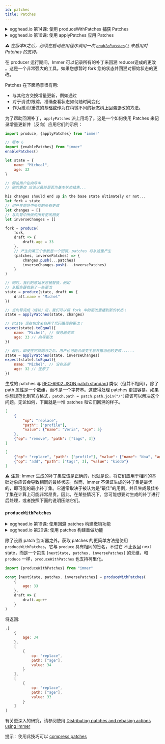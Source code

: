 ```yaml
---
id: patches
title: Patches
---
```


<center>
	<div
		data-ea-publisher="immerjs"
		data-ea-type="image"
		className="horizontal bordered"
	></div>
</center>
<details>
	<summary className="egghead-summary">
		egghead.io 第14课: 使用 produceWithPatches 捕获 Patches
	</summary>
	<br />
	<div>
		<iframe
			width="760"
			height="427"
			scrolling="no"
			src="https://egghead.io/lessons/react-capture-patches-to-distribute-changes-in-app-state-with-immer-producewithpatches/embed"
		></iframe>
	</div>
	<a
		className="egghead-link"
		href="https://egghead.io/lessons/react-capture-patches-to-distribute-changes-in-app-state-with-immer-producewithpatches"
	>
		Hosted on egghead.io
	</a>
</details>
<details>
	<summary className="egghead-summary">
		egghead.io 第16课: 使用 applyPatches 应用 Patches
	</summary>
	<br />
	<div>
		<iframe
			width="760"
			height="427"
			scrolling="no"
			src="https://egghead.io/lessons/react-apply-patches-using-immer-applypatches-to-synchronize-state-across-clients/embed"
		></iframe>
	</div>
	<a
		className="egghead-link"
		href="https://egghead.io/lessons/react-apply-patches-using-immer-applypatches-to-synchronize-state-across-clients"
	>
		Hosted on egghead.io
	</a>
</details>

_⚠ 在版本6之后，必须在启动应用程序调用一次 [`enablePatches()`](./installation.mdx#pick-your-immer-version) 来启用对 Patches 的支持。_

在 producer 运行期间，Immer 可以记录所有的补丁来回溯 reducer造成的更改 。这是一个非常强大的工具，如果您想暂时 fork 您的状态并回溯对原始状态的更改。

Patches 在下面场景很有用:

- 与其他方交换增量更新，例如通过
- 对于调试/跟踪，准确查看状态如何随时间变化
- 作为撤消/重做的基础或作为在稍微不同的状态树上回溯更改的方法。

为了帮助回溯补丁，`applyPatches` 派上用场了。这是一个如何使用 Patches 来记录增量更新并（反向）应用它们的示例：

```javascript
import produce, {applyPatches} from "immer"

// 版本 6
import {enablePatches} from "immer"
enablePatches()

let state = {
	name: "Micheal",
	age: 32
}

// 假设用户在向导中
// 他的更改 应该以最终是否为基本状态结束...

his changes should end up in the base state ultimately or not...
let fork = state
// 用户在向导中所作的所有更改
let changes = []
// 与向导中所做的所有更改相反
let inverseChanges = []

fork = produce(
	fork,
	draft => {
		draft.age = 33
	},
	// 产生的第三个参数是一个回调，patches 将从这里产生
	(patches, inversePatches) => {
		changes.push(...patches)
		inverseChanges.push(...inversePatches)
	}
)

// 同时，我们的原始状态被替换，例如
// 从服务器收到了一些更改
state = produce(state, draft => {
	draft.name = "Michel"
})

// 当向导完成（成功）后，我们可以将 fork 中的更改重播到新的状态！
state = applyPatches(state, changes)

// state 现在包含来自两个代码路径的更改！
expect(state).toEqual({
	name: "Michel", // 服务器更改
	age: 33 // 向导更改
})

// 最后，即使在完成向导之后，用户也可能会改变主意并撤消他的更改......
state = applyPatches(state, inverseChanges)
expect(state).toEqual({
	name: "Michel", // 没有还原
	age: 32 // 还原了
})
```

生成的 patches 与 [RFC-6902 JSON patch standard](https://datatracker.ietf.org/doc/html/rfc6902/#section-4.1) 类似（但并不相同），除了 path 属性是一个数组，而不是一个字符串。这使得处理 patches 更加容易。如果你想规范化到官方格式，`patch.path = patch.path.join("/")`应该可以解决这个问题。无论如何，下面就是一堆 patches 和它们回溯的样子。

```json
[
	{
		"op": "replace",
		"path": ["profile"],
		"value": {"name": "Veria", "age": 5}
	},
	{"op": "remove", "path": ["tags", 3]}
]
```

```json
[
	{"op": "replace", "path": ["profile"], "value": {"name": "Noa", "age": 6}},
	{"op": "add", "path": ["tags", 3], "value": "kiddo"}
]
```

⚠ 注意: Immer 生成的补丁集应该是正确的，也就是说，将它们应用于相同的基础对象应该会导致相同的最终状态。然而，Immer 不保证生成的补丁集是最优的，即可能的最小补丁集。它通常取决于被认为是“最佳”的用例，并且生成最佳补丁集在计算上可能非常昂贵。因此，在某些情况下，您可能想要对生成的补丁进行后处理，或者按照下面的说明压缩它们。

### `produceWithPatches`

<details>
	<summary className="egghead-summary">
		egghead.io 第19课: 使用回溯 patches 构建撤销功能
	</summary>
	<br />
	<div>
		<iframe
			width="760"
			height="427"
			scrolling="no"
			src="https://egghead.io/lessons/react-use-immer-inversepatches-to-build-undo-functionality/embed"
		></iframe>
	</div>
	<a
		className="egghead-link"
		href="https://egghead.io/lessons/react-use-immer-inversepatches-to-build-undo-functionality"
	>
		Hosted on egghead.io
	</a>
</details>
<details>
	<summary className="egghead-summary">
		egghead.io 第20课: 使用 patches 构建重做功能
	</summary>
	<br />
	<div>
		<iframe
			width="760"
			height="427"
			scrolling="no"
			src="https://egghead.io/lessons/react-use-immer-patches-to-build-redo-functionality/embed"
		></iframe>
	</div>
	<a
		className="egghead-link"
		href="https://egghead.io/lessons/react-use-immer-patches-to-build-redo-functionality"
	>
		Hosted on egghead.io
	</a>
</details>

除了设置 patch 监听器之外，获取 patches 的更简单方法是使用 `produceWithPatches`，它与 `produce` 具有相同的签名，不过它
不止返回 next state，而是一个包含 `[nextState, patches, inversePatches]` 的元组，和 `produce` 一样，`produceWithPatches` 也支持柯里化。

```javascript
import {produceWithPatches} from "immer"

const [nextState, patches, inversePatches] = produceWithPatches(
	{
		age: 33
	},
	draft => {
		draft.age++
	}
)
```

将返回:

```javascript
;[
	{
		age: 34
	},
	[
		{
			op: "replace",
			path: ["age"],
			value: 34
		}
	],
	[
		{
			op: "replace",
			path: ["age"],
			value: 33
		}
	]
]
```

有关更深入的研究，请参阅使用  [Distributing patches and rebasing actions using Immer](https://medium.com/@mweststrate/distributing-state-changes-using-snapshots-patches-and-actions-part-2-2f50d8363988)

提示：使用此技巧可以 [compress patches](https://medium.com/@david.b.edelstein/using-immer-to-compress-immer-patches-f382835b6c69)
